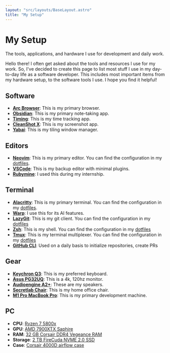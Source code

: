 ```yaml
---
layout: "src/layouts/BaseLayout.astro"
title: "My Setup"
---
```


<div class="container mx-auto px-4">
  <h1 class="text-3xl font-bold mb-6 leading-tight">My Setup</h1>
  <p class="mb-8 text-gray-600 dark:text-gray-300">The tools, applications, and hardware I use for development and daily work.</p>
  
  <div class="bg-white dark:bg-gray-800 rounded-lg shadow-md p-6 mb-8 prose dark:prose-invert max-w-none">
    
Hello there! I often get asked about the tools and resources I use for my work. So, I've decided to create this page to list most stuff I use in my day-to-day life as a software developer. This includes most important items from my hardware setup, to the software tools I use. I hope you find it helpful!

## Software

- **[Arc Browser](https://arc.dev/)**: This is my primary browser.
- **[Obsidian](https://obsidian.md/)**: This is my primary note-taking app.
- **[Timing](https://timingapp.com/)**: This is my time tracking app.
- **[CleanShot X](https://cleanshot.com/)**: This is my screenshot app.
- **[Yabai](https://github.com/koekeishiya/yabai)**: This is my tiling window manager.

## Editors

- **[Neovim](https://neovim.io/)**: This is my primary editor. You can find the configuration in my [dotfiles](https://github.com/CuddlyBunion341/dotfiles/tree/main/.config/nvim).
- **[VSCode](https://code.visualstudio.com/)**: This is my backup editor with minimal plugins.
- **[Rubymine](https://www.jetbrains.com/ruby/)**: I used this during my internship.

## Terminal

- **[Alacritty](https://github.com/alacritty/alacritty)**: This is my primary terminal. You can find the configuration in my [dotfiles](https://github.com/CuddlyBunion341/dotfiles/blob/main/.config/alacritty/alacritty.toml).
- **[Warp](https://www.warp.dev/)**: I use this for its AI features.
- **[LazyGit](https://github.com/jesseduffield/lazygit)**: This is my git client. You can find the configuration in my [dotfiles](https://github.com/CuddlyBunion341/dotfiles/blob/main/lazygit/config.yml)
- **[Zsh](https://ohmyz.sh/)**: This is my shell. You can find the configuration in my [dotfiles](https://github.com/CuddlyBunion341/dotfiles/.zshrc)
- **[Tmux](https://github.com/tmux/tmux/wiki)**: This is my terminal multiplexer. You can find the configuration in my [dotfiles](https://github.com/CuddlyBunion341/dotfiles/blob/main/.tmux.conf)
- **[GitHub CLI](https://cli.github.com/)**: Used on a daily basis to initialize repositories, create PRs

## Gear

- **[Keychron Q3](https://www.keychron.com/products/keychron-q3-qmk-custom-mechanical-keyboard)**: This is my preferred keyboard.
- **[Asus PG32UQ](https://www.asus.com/Displays-Desktops/Monitors/All-series/ROG-SWIFT-PG32UQ/)**: This is a 4k, 120hz monitor.
- **[Audioengine A2+](https://audioengineusa.com/shop/wirelessspeakers/a2-wireless-computer-speakers/)**: These are my speakers.
- **[Secretlab Chair](https://www.secretlab.co/)**: This is my home office chair.
- **[M1 Pro MacBook Pro](https://www.apple.com/macbook-pro-14-and-16/)**: This is my primary development machine.

## PC

- **CPU**: [Ryzen 7 5800x](https://www.amd.com/en/products/processors/desktops/ryzen/5000-series/amd-ryzen-7-5800x.html)
- **GPU**: [AMD 7900XTX Saphire](https://www.sapphiretech.com/en/consumer/nitro-radeon-rx-7900-xtx-vaporx-24g-gddr6)
- **RAM**: [32 GB Corsair DDR4 Vegeance RAM](https://www.corsair.com/us/en/p/memory/cmw32gx4m2e3200c16/vengeancea-rgb-pro-32gb-2-x-16gb-ddr4-dram-3200mhz-c16-memory-kit-a-black-cmw32gx4m2e3200c16)
- **Storage**: [2 TB FireCuda NVME 2.0 SSD](https://www.seagate.com/de/de/products/gaming-drives/pc-gaming/firecuda-530-ssd/)
- **Case**: [Corsair 4000D airflow case](https://www.corsair.com/us/en/p/pc-cases/cc-9011241-ww/icue-4000d-rgb-airflow-mid-tower-case-true-white-3x-af120-rgb-elite-white-fans-icue-lighting-node-pro-controller-high-airflow-design-cc-9011241-ww)

</div>
</div>
